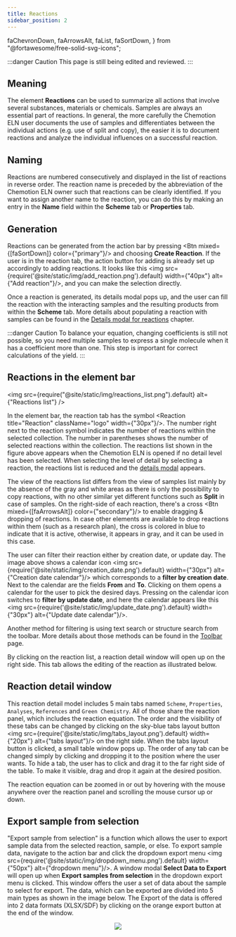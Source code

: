 ```yaml
---
title: Reactions
sidebar_position: 2
---
```


  faChevronDown,
  faArrowsAlt,
  faList,
  faSortDown,
} from "@fortawesome/free-solid-svg-icons";

:::danger Caution
This page is still being edited and reviewed.
:::

## Meaning

The element <b>Reactions</b> can be used to summarize all actions that involve several substances, materials or chemicals.
Samples are always an essential part of reactions.
In general, the more carefully the Chemotion ELN user documents the use of samples and differentiates between the individual actions
(e.g. use of split and copy), the easier it is to document reactions and analyze the individual influences on a successful reaction.

## Naming

Reactions are numbered consecutively and displayed in the list of reactions in reverse order.
The reaction name is preceded by the abbreviation of the Chemotion ELN owner such that reactions can be clearly identified.
If you want to assign another name to the reaction, you can do this by making an entry in the <b>Name</b> field within the <b>Scheme</b> tab or <b>Properties</b> tab.

## Generation

Reactions can be generated from the action bar by pressing <Btn mixed={[faSortDown]} color={"primary"}/> and choosing <b>Create Reaction</b>.
If the user is in the reaction tab, the action button for adding is already set up accordingly to adding reactions.
It looks like this <img src={require('@site/static/img/add_reaction.png').default} width={"40px"} alt={"Add reaction"}/>,
and you can make the selection directly.

Once a reaction is generated, its details modal pops up, and the user can fill the reaction with the interacting samples and the resulting products from within the <b>Scheme</b> tab.
More details about populating a reaction with samples can be found in the [Details modal for reactions](../details_modal#details-modal-for-reactions) chapter.

:::danger Caution
To balance your equation, changing coefficients is still not possible,
so you need multiple samples to express a single molecule when it has a coefficient more than one.
This step is important for correct calculations of the yield.
:::

## Reactions in the element bar

<img
  src={require("@site/static/img/reactions_list.png").default}
  alt={"Reactions list"}
/>

In the element bar, the reaction tab has the symbol <Reaction title="Reaction" className="logo" width={"30px"}/>.
The number right next to the reaction symbol indicates the number of reactions within the selected collection.
The number in parentheses shows the number of selected reactions within the collection.
The reactions list shown in the figure above appears when the Chemotion ELN is opened if no detail level has been selected.
When selecting the level of detail by selecting a reaction,
the reactions list is reduced and the [details modal](../details_modal#details-modal-for-reactions) appears.

The view of the reactions list differs from the view of samples list mainly by the absence of the gray and
white areas as there is only the possibility to copy reactions,
with no other similar yet different functions such as <b>Split</b> in case of samples.
On the right-side of each reaction, there's a cross <Btn mixed={[faArrowsAlt]} color={"secondary"}/> to enable dragging & dropping of reactions.
In case other elements are available to drop reactions within them (such as a research plan),
the cross is colored in blue to indicate that it is active, otherwise, it appears in gray, and it can be used in this case.

The user can filter their reaction either by creation date, or update day.
The image above shows a calendar icon <img src={require('@site/static/img/creation_date.png').default} width={"30px"} alt={"Creation date calendar"}/>
which corresponds to a <b>filter by creation date</b>.
Next to the calendar are the fields <b>From</b> and <b>To</b>.
Clicking on them opens a calendar for the user to pick the desired days.
Pressing on the calendar icon switches to <b>filter by update date</b>,
and here the calendar appears like this <img src={require('@site/static/img/update_date.png').default} width={"30px"} alt={"Update date calendar"}/>.

Another method for filtering is using text search or structure search from the toolbar. More details about those methods can be found in the [Toolbar](../toolbar) page.

By clicking on the reaction list, a reaction detail window will open up on the right side. This tab allows the editing of the reaction as illustrated below.

## Reaction detail window

This reaction detail model includes 5 main tabs named `Scheme`, `Properties`, `Analyses`, `References` and `Green Chemistry`. All of those share the reaction panel, which includes the reaction equation.
The order and the visibility of these tabs can be changed by clicking on the sky-blue tabs layout button <img src={require('@site/static/img/tabs_layout.png').default} width={"20px"} alt={"tabs layout"}/> on the right side. When the tabs layout button is clicked, a small table window pops up.
The order of any tab can be changed simply by clicking and dropping it to the position where the user wants. To hide a tab, the user has to click and drag it to the far right side of the table.
To make it visible, drag and drop it again at the desired position.

The reaction equation can be zoomed in or out by hovering with the mouse anywhere over the reaction panel and scrolling the mouse cursor up or down.

## Export sample from selection

"Export sample from selection" is a function which allows the user to export sample data from the selected reaction, sample, or else.
To export sample data, navigate to the action bar and click the dropdown export menu <img src={require('@site/static/img/dropdown_menu.png').default} width={"50px"} alt={"dropdown menu"}/>. A window modal <b>Select Data to Export</b> will open up when <b>Export samples from selection</b> in the dropdown export menu is clicked.
This window offers the user a set of data about the sample to select for export. The data, which can be exported are divided into 5 main types as shown in the image below.
The Export of the data is offered into 2 data formats (XLSX/SDF) by clicking on the orange export button at the end of the window.

<center>
  <img src={require("@site/static/img/export_menu.png").default} />
</center>
